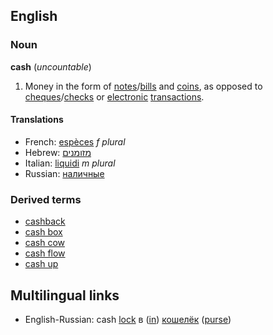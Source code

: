 ==English==
===Noun===
'''cash''' (''uncountable'')

#Money in the form of [[note]]s/[[bill]]s and [[coin]]s, as opposed to [[cheque]]s/[[check]]s or [[electronic]] [[transaction]]s.

====Translations====
*French: [[espèces]] ''f plural''
*Hebrew: [[מזומנים]]
*Italian: [[liquidi]] ''m plural''
*Russian: [[наличные]] 

===Derived terms===
*[[cashback]]
*[[cash box]]
*[[cash cow]]
*[[cash flow]]
*[[cash up]]

==Multilingual links==
*English-Russian: cash [[lock]] в ([[in]]) [[кошелёк]] ([[purse]])